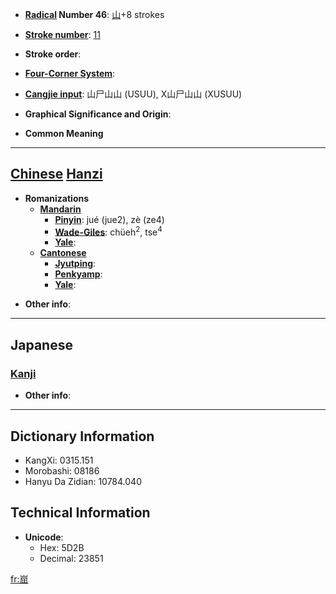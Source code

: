 * '''[[Wiktionary:Chinese radical index| Radical]] Number 46''': [[Wiktionary:Chinese radical index 山|山]]+8 strokes

* '''[[Wiktionary:Chinese total strokes index|Stroke number]]''': [[Wiktionary:Chinese total strokes index 11|11]]

* '''Stroke order''': 

* '''[[Wiktionary:Chinese four corner index|Four-Corner System]]''': 

* '''[[Wiktionary:Chinese Cangjie index|Cangjie input]]''': 山尸山山 (USUU), X山尸山山 (XUSUU)

* '''Graphical Significance and Origin''': 

* '''Common Meaning'''

----

== [[Chinese]] [[Hanzi]] ==

* '''Romanizations'''
** '''[[Mandarin]]'''
*** '''[[Pinyin]]''': jué (jue2), zè (ze4)
*** '''[[Wade-Giles]]''': chüeh<sup>2</sup>, tse<sup>4</sup>
*** '''[[Yale]]''': 
** '''[[Cantonese]]'''
*** '''[[Jyutping]]''':
*** '''[[Penkyamp]]''': 
*** '''[[Yale]]''': 

* '''Other info''': 

----

==Japanese==
===[[Kanji]]===
{{kanji|on readings=[[くつ]] (kutsu)|kun readings=[[そばだつ]] (sobadatsu)}}

* '''Other info''':  

----

== Dictionary Information ==

* KangXi: 0315.151
* Morobashi: 08186
* Hanyu Da Zidian: 10784.040

== Technical Information ==

* '''Unicode''':
** Hex: 5D2B
** Decimal: 23851

[[fr:崫]]